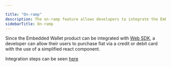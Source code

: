 ---

title: "On-ramp"
description: The on-ramp feature allows developers to integrate the Embedded Wallet with Web SDK, enabling users to easily purchase fiat currency using a credit or debit card through a simplified react component.
sidebarTitle: On-ramp
---


Since the Embedded Wallet product can be integrated  with [Web SDK](/sdk/web/overview), a developer can allow their users to purchase fiat via a credit or debit card with the use of a simplified react component.

Integration steps can be seen [here](/sdk/web/guides/on-ramp)
